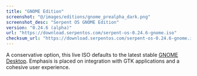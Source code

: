 ```yaml
---
title: "GNOME Edition"
screenshot: "@/images/editions/gnome_prealpha_dark.png"
screenshot_desc: "Serpent OS GNOME Edition"
version: "0.24.6 (alpha)"
url: "https://download.serpentos.com/serpent-os-0.24.6-gnome.iso"
checksum_url: "https://download.serpentos.com/serpent-os-0.24.6-gnome.iso.sha256sum"
---
```

A conservative option, this live ISO defaults to the latest stable [GNOME Desktop](https://www.gnome.org/). Emphasis is placed on integration with GTK applications and a cohesive user experience.